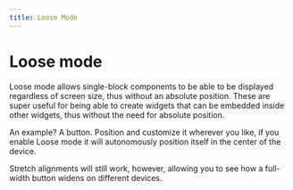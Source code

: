 ```yaml
---
title: Loose Mode
---
```


# Loose mode

Loose mode allows single-block components to be able to be displayed regardless of screen size, thus without an absolute position. These are super useful for being able to create widgets that can be embedded inside other widgets, thus without the need for absolute position.

An example? A button. Position and customize it wherever you like, if you enable Loose mode it will autonomously position itself in the center of the device.

Stretch alignments will still work, however, allowing you to see how a full-width button widens on different devices.
